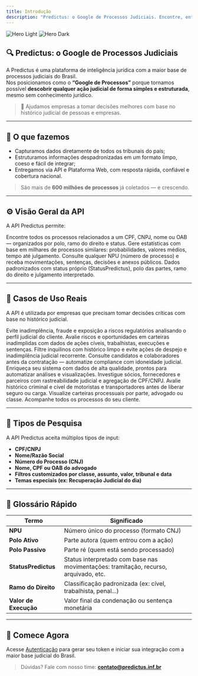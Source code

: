 ```yaml
---
title: Introdução
description: "Predictus: o Google de Processos Judiciais. Encontre, entenda e antecipe riscos com dados confiáveis."
---
```


<img
  className="block dark:hidden"
  src="/images/hero-light.png"
  alt="Hero Light"
/>
<img
  className="hidden dark:block"
  src="/images/hero-dark.png"
  alt="Hero Dark"
/>

## 🔍 Predictus: o Google de Processos Judiciais

A Predictus é uma plataforma de inteligência jurídica com a maior base de processos judiciais do Brasil.  
Nos posicionamos como o **“Google de Processos”** porque tornamos possível **descobrir qualquer ação judicial de forma simples e estruturada**, mesmo sem conhecimento jurídico.

> 🎯 Ajudamos empresas a tomar decisões melhores com base no histórico judicial de pessoas e empresas.

---

## 🧠 O que fazemos

- Capturamos dados diretamente de todos os tribunais do país;
- Estruturamos informações despadronizadas em um formato limpo, coeso e fácil de integrar;
- Entregamos via API e Plataforma Web, com resposta rápida, confiável e cobertura nacional.

> São mais de **600 milhões de processos** já coletados — e crescendo.

---

## ⚙️ Visão Geral da API

A API Predictus permite:

<CardGroup cols={2}>
  <Card title="Consulta de Histórico Judicial" icon="magnifying-glass">
    Encontre todos os processos relacionados a um CPF, CNPJ, nome ou OAB — organizados por polo, ramo do direito e status.
  </Card>
  <Card title="Jurimetria em Tempo Real" icon="chart-line">
    Gere estatísticas com base em milhares de processos similares: probabilidades, valores médios, tempo até julgamento.
  </Card>
  <Card title="Busca Detalhada por Processo" icon="file-lines">
    Consulte qualquer NPU (número de processo) e receba movimentações, sentenças, decisões e anexos públicos.
  </Card>
  <Card title="Resultados Estruturados" icon="table-cells-large">
    Dados padronizados com status próprio (StatusPredictus), polo das partes, ramo do direito e julgamento interpretado.
  </Card>
</CardGroup>

---

## 🎯 Casos de Uso Reais

A API é utilizada por empresas que precisam tomar decisões críticas com base no histórico judicial.

<CardGroup cols={2}>

  <Card title="Análise de Crédito e PLD/Compliance" icon="building-columns">
    Evite inadimplência, fraude e exposição a riscos regulatórios analisando o perfil judicial do cliente.
  </Card>

  <Card title="Recuperação de Ativos e NPLs" icon="coins">
    Avalie riscos e oportunidades em carteiras inadimplidas com dados de ações cíveis, trabalhistas, execuções e sentenças.
  </Card>

  <Card title="Garantidoras e Imobiliárias" icon="house-chimney">
    Filtre inquilinos com histórico limpo e evite ações de despejo e inadimplência judicial recorrente.
  </Card>

  <Card title="Recursos Humanos e Background Check" icon="user-tie">
    Consulte candidatos e colaboradores antes da contratação — automatize compliance com idoneidade judicial.
  </Card>

  <Card title="Legaltechs e Softwares Jurídicos" icon="laptop-code">
    Enriqueça seu sistema com dados de alta qualidade, prontos para automatizar análises e visualizações.
  </Card>

  <Card title="Compliance e Due Diligence" icon="shield-halved">
    Investigue sócios, fornecedores e parceiros com rastreabilidade judicial e agregação de CPF/CNPJ.
  </Card>

  <Card title="Gerenciamento de Risco e Logística" icon="truck">
    Avalie histórico criminal e cível de motoristas e transportadores antes de liberar seguro ou carga.
  </Card>

  <Card title="Escritórios e Consultorias Jurídicas" icon="scale-balanced">
    Visualize carteiras processuais por parte, advogado ou classe. Acompanhe todos os processos do seu cliente.
  </Card>

</CardGroup>

---

## 🧩 Tipos de Pesquisa

A API Predictus aceita múltiplos tipos de input:

- **CPF/CNPJ**
- **Nome/Razão Social**
- **Número do Processo (CNJ)**
- **Nome, CPF ou OAB do advogado**
- **Filtros customizados por classe, assunto, valor, tribunal e data**
- **Temas especiais (ex: Recuperação Judicial do dia)**

---

## 📘 Glossário Rápido

| Termo             | Significado                                                                 |
|-------------------|------------------------------------------------------------------------------|
| **NPU**           | Número único do processo (formato CNJ)                                       |
| **Polo Ativo**    | Parte autora (quem entrou com a ação)                                        |
| **Polo Passivo**  | Parte ré (quem está sendo processado)                                       |
| **StatusPredictus** | Status interpretado com base nas movimentações: tramitação, recurso, arquivado, etc. |
| **Ramo do Direito** | Classificação padronizada (ex: cível, trabalhista, penal...)               |
| **Valor de Execução** | Valor final da condenação ou sentença monetária                          |

---

## 🚀 Comece Agora

Acesse [Autenticação](../essentials/authentication) para gerar seu token e iniciar sua integração com a maior base judicial do Brasil.

> Dúvidas? Fale com nosso time: **contato@predictus.inf.br**
